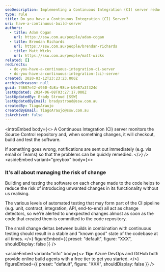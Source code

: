 ```yaml
---
seoDescription: Implementing a Continuous Integration (CI) server reduces the risk of introducing unwanted changes by automatically building and testing software after each code update.
type: rule
title: Do you have a Continuous Integration (CI) Server?
uri: have-a-continuous-build-server
authors:
  - title: Adam Cogan
    url: https://ssw.com.au/people/adam-cogan
  - title: Brendan Richards
    url: https://ssw.com.au/people/brendan-richards
  - title: Matt Wicks
    url: https://ssw.com.au/people/matt-wicks
related: []
redirects:
  - do-you-have-a-continuous-integration-ci-server
  - do-you-have-a-continuous-integration-(ci)-server
created: 2020-03-12T23:23:23.000Z
archivedreason: null
guid: 74607e42-d950-4b8a-98ce-b0e87a3f324d
lastUpdated: 2024-06-08T03:27:17.000Z
lastUpdatedBy: Brady Stroud [SSW]
lastUpdatedByEmail: bradystroud@ssw.com.au
createdBy: TiagoAraujo
createdByEmail: TiagoAraujo@ssw.com.au
isArchived: false
---
```


<introEmbed
  body={<>
A Continuous Integration (CI) server monitors the Source Control repository and, when something changes, it will checkout, build and test the software.

If something goes wrong, notifications are sent out immediately (e.g. via email or Teams) so that the problems can be quickly remedied.
  </>}
/>
<asideEmbed
  variant="greybox"
  body={<>
    
### It's all about managing the risk of change

Building and testing the software on each change made to the code helps to reduce the risk of introducing unwanted changes in its functionality without us realising.

The various levels of automated testing that may form part of the CI pipeline (e.g. unit, contract, integration, API, end-to-end) all act as change detectors, so we're alerted to unexpected changes almost as soon as the code that created them is committed to the code repository.

The small change deltas between builds in combination with continuous testing should result in a stable and "known good" state of the codebase at all times.
  </>}
  figureEmbed={{
    preset: "default",
    figure: "XXX",
    shouldDisplay: false
  }}
/>

<asideEmbed
  variant="info"
  body={<>
    **Tip:** Azure DevOps and GitHub both provide online build agents with a free tier to get you started.
  </>}
  figureEmbed={{
    preset: "default",
    figure: "XXX",
    shouldDisplay: false
  }}
/>
